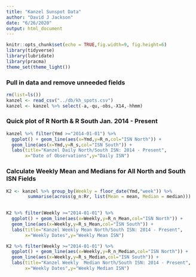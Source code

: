 ```yaml
---
title: "Kanzel Sunspot Data"
author: "David J Jackson"
date: "6/26/2020"
output: html_document
---
```


```r
knitr::opts_chunk$set(echo = TRUE,fig.width=9, fig.height=6)
library(tidyverse)
library(lubridate)
library(pracma)
theme_set(theme_light())

```

### Pull in data and remove unneeded fields

```r
rm(list=ls())
kanzel <- read_csv("../db/kh_spots.csv")
kanzel <- kanzel %>% select(-a,-qu,-obs,-X14,-hhmm)
```

### Quick plot of R North & R South Jan. 2014 - Present

```r
kanzel %>% filter(Ymd >="2014-01-01") %>%
  ggplot() + geom_line(aes(x=Ymd,y=R_n,col="ISN North")) +
  geom_line(aes(x=Ymd,y=R_s,col="ISN South")) +
  labs(title="Kanzel Daily North/South ISN: 2014 - Present",
       x="Date of Observations",y="Daily ISN")
```

### Calculate Weekly Mean and Medians for All North and South ISN Fields

```r
K2 <- kanzel %>% group_by(Weekly = floor_date(Ymd,"week")) %>%
        summarise(across(g_n:Rr, list(Mean = mean, Median = median)))
        
```
```r
K2 %>% filter(Weekly >="2014-01-01") %>%
  ggplot() + geom_line(aes(x=Weekly,y=R_n_Mean,col="ISN North")) +
  geom_line(aes(x=Weekly,y=R_s_Mean,col="ISN South")) +
  labs(title="Kanzel Weekly Mean North/South ISN: 2014 - Present",
       x="Weekly Dates",y="Weekly Mean ISN")
```
```r
K2 %>% filter(Weekly >="2014-01-01") %>%
  ggplot() + geom_line(aes(x=Weekly,y=R_n_Median,col="ISN North")) +
  geom_line(aes(x=Weekly,y=R_s_Median,col="ISN South")) +
  labs(title="Kanzel Weekly  Median North/South ISN: 2014 - Present",
       x="Weekly Dates",y="Weekly Median ISN")
```
